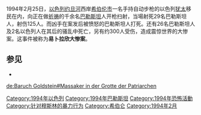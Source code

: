 {{多個問題|
{{Expand English|Cave of the Patriarchs}}
{{unreferenced|time=2014-2-25}}
}}
1994年2月25日，[[以色列|以色列]][[约旦河|约旦河]]西岸[[希伯伦|希伯伦市]]一名手持自动步枪的以色列[[犹太|犹太]]移民在{{link-en|易卜拉清真寺|Cave of the Patriarchs}}内，向正在做[[禮拜_(伊斯蘭教)|祈祷]]的千余名[[巴勒斯坦|巴勒斯坦]]人开枪扫射，当場射死29名巴勒斯坦人，射伤125人。而凶手{{link-en|巴鲁克·戈登斯坦|Baruch Goldstein}}在案发后被愤怒的巴勒斯坦人打死。还有26名巴勒斯坦人及2名以色列人在其后的骚乱中死亡，另有约300人受伤，造成震惊世界的大惨案。这事件被称为'''易卜拉欣大惨案'''。

== 参见 ==
* {{link-en|Baruch Goldstein|Baruch Goldstein}}

{{巴以冲突}}

{{event-stub}}

[[Category:1994年以色列|Category:1994年以色列]]
[[Category:1994年巴勒斯坦|Category:1994年巴勒斯坦]]
[[Category:1994年恐怖活動|Category:1994年恐怖活動]]
[[Category:针对穆斯林的暴力行为|Category:针对穆斯林的暴力行为]]
[[Category:希伯仑|Category:希伯仑]]
[[Category:1994年2月|Category:1994年2月]]

[[de:Baruch_Goldstein#Massaker_in_der_Grotte_der_Patriarchen|de:Baruch Goldstein#Massaker in der Grotte der Patriarchen]]